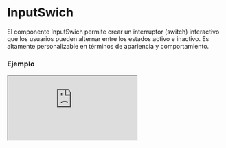 
# InputSwich

El componente InputSwich permite crear un interruptor (switch) interactivo que los usuarios pueden alternar entre los estados activo e inactivo. Es altamente personalizable en términos de apariencia y comportamiento.

### Ejemplo

<Iframe src="https://fenextjs-component-storybook.vercel.app/iframe.html?args=&id=component-input-swich--index&viewMode=story" />

### Importacion

Para importar el componente InputSwich, se puede hacer desde fenextjs

```tsx copy
import { InputSwich } from "fenextjs";
```

### Parametros

| Parametro | Tipo | Requerido | Default | Descripcion |
| --------- | ---- | --------- | ------- | ----------- |
| className | string | no | '' | Clase CSS para personalizar el contenedor del interruptor. |
| classNameCicle | string | no | '' | Clase CSS para personalizar el círculo dentro del interruptor. |
| classNameInactive | string | no | '' | Clase CSS para el estado inactivo del interruptor. |
| classNameActive | string | no | '' | Clase CSS para el estado activo del interruptor. |
| name | string | no | '' | Nombre del interruptor que se usará como atributo del input. |
| onChange | (e: boolean) =\> void | no | undefined | Función que se ejecuta cuando el estado del interruptor cambia. Recibe un valor booleano que indica si está activado o desactivado. |
| defaultValue | boolean | no | false | Valor inicial del interruptor cuando se renderiza por primera vez. |
| value | boolean | no | undefined | Valor actual del interruptor, puede ser controlado externamente. |
| disabled | boolean | no | false | Indica si el interruptor está deshabilitado. |
| onValidateCheck | (data: boolean) =\> Promise\<void \| boolean\> \| void \| boolean | no | async () =\> \{\} | Función para validar el estado del interruptor cuando se cambia. Puede devolver una promesa para manejar validaciones asíncronas. |

### Storybook

Para ver el storybook del componente lo puede hacer con este [link](https://fenextjs-component-storybook.vercel.app/?path=/story/component-input-swich--index)

### Usos

- InputSwich básico

```tsx copy
<InputSwich />
```

- InputSwich con valor controlado

```tsx copy
<InputSwich value={true} onChange={(val) => console.log(val)} />
```

- InputSwich deshabilitado

```tsx copy
<InputSwich disabled={true} />
```

- InputSwich con validación

```tsx copy
<InputSwich onValidateCheck={async (val) => { return val; }} />
```

